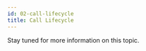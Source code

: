 ```yaml
---
id: 02-call-lifecycle
title: Call Lifecycle
---
```


Stay tuned for more information on this topic.

[//]: # '- Call lifecycle:'
[//]: # '  - Ring'
[//]: # '  - Meeting'
